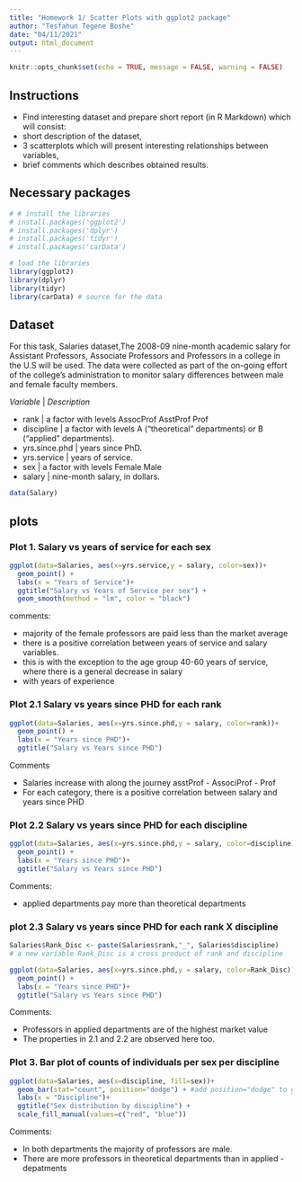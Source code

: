 ---
title: "Homework 1/ Scatter Plots with ggplot2 package"
author: "Tesfahun Tegene Boshe"
date: "04/11/2021"
output: html_document
---

```{r setup, include=FALSE}
knitr::opts_chunk$set(echo = TRUE, message = FALSE, warning = FALSE)
```

## Instructions

* Find interesting dataset and prepare short report (in R Markdown) which will consist:
- short description of the dataset,
- 3 scatterplots which will present interesting relationships between variables,
- brief comments which describes obtained results.

## Necessary packages

```{r}

# # install the libraries
# install.packages('ggplot2')
# install.packages('dplyr')
# install.packages('tidyr')
# install.packages('carData')

# load the libraries
library(ggplot2)
library(dplyr)
library(tidyr)
library(carData) # source for the data
```

## Dataset

For this task, Salaries dataset,The 2008-09 nine-month academic salary for Assistant Professors, Associate Professors and Professors in a college in the U.S  will be used.
The data were collected as part of the on-going effort of the college's administration to monitor salary differences between male and female faculty members.

*Variable*      | *Description*

* rank          | a factor with levels AssocProf AsstProf Prof
* discipline    | a factor with levels A (“theoretical” departments) or B (“applied” departments).
* yrs.since.phd | years since PhD.
* yrs.service   | years of service.
* sex           | a factor with levels Female Male
* salary        | nine-month salary, in dollars.

```{r}
data(Salary)
```

## plots

### Plot 1. Salary vs years of service for each sex

```{r}
ggplot(data=Salaries, aes(x=yrs.service,y = salary, color=sex))+
  geom_point() +
  labs(x = "Years of Service")+
  ggtitle("Salary vs Years of Service per sex") + 
  geom_smooth(method = "lm", color = "black")
```

comments:

* majority of the female professors are paid less than the market average
* there is a positive correlation between years of service and salary variables. 
* this is with the exception to the age group 40-60 years of service, where there is a general decrease in salary
* with years of experience

### Plot 2.1 Salary vs years since PHD for each rank 

```{r}
ggplot(data=Salaries, aes(x=yrs.since.phd,y = salary, color=rank))+
  geom_point() +
  labs(x = "Years since PHD")+
  ggtitle("Salary vs Years since PHD")
```


Comments

* Salaries increase with along the journey asstProf - AssociProf - Prof
* For each category, there is a positive correlation between salary and years since PHD

### Plot 2.2 Salary vs years since PHD for each discipline

```{r}

ggplot(data=Salaries, aes(x=yrs.since.phd,y = salary, color=discipline))+
  geom_point() +
  labs(x = "Years since PHD")+
  ggtitle("Salary vs Years since PHD")
```

Comments:

* applied departments pay more than theoretical departments

### plot 2.3 Salary vs years since PHD for each rank X discipline

```{r}
Salaries$Rank_Disc <- paste(Salaries$rank,"_", Salaries$discipline) 
# a new variable Rank_Disc is a cross product of rank and discipline

ggplot(data=Salaries, aes(x=yrs.since.phd,y = salary, color=Rank_Disc))+
  geom_point() +
  labs(x = "Years since PHD")+
  ggtitle("Salary vs Years since PHD")

```

Comments:

* Professors in applied departments are of the highest market value
* The properties in 2.1 and 2.2 are observed here too. 


### Plot 3. Bar plot of counts of individuals per sex per discipline

```{r}
ggplot(data=Salaries, aes(x=discipline, fill=sex))+
  geom_bar(stat="count", position="dodge") + #add position="dodge" to geom_bar to have the groups next to each other
  labs(x = "Discipline")+
  ggtitle("Sex distribution by discipline") +
  scale_fill_manual(values=c("red", "blue")) 

```

Comments:

* In both departments the majority of professors are male. 
* There are more professors in theoretical departments than in applied - depatments
  